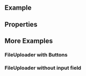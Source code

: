 
<Meta of={ComponentStories} />

<DocsHeader of={ComponentStories} since="0.9.0" />

<br />

## Example

<Canvas of={ComponentStories.Default} />

## Properties

<ControlsWithNote of={ComponentStories.Default} />

## More Examples

### FileUploader with Buttons

<Canvas of={ComponentStories.WithButton} />

### FileUploader without input field

<Canvas of={ComponentStories.WithHiddenInput} />

<Footer />
